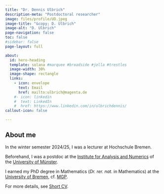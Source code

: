 ```yaml
---
title: "Dr. Dennis Ulbrich"
description-meta: "Postdoctoral researcher"
image: files/profile/UD.jpeg
image-title: "&copy; D. Ulbrich"
image-alt: "D. Ulbrich"
page-navigation: false
toc: false  
#sidebar: false
page-layout: full

about:
  id: hero-heading
  template: solana #marquee #broadside #jolla #trestles   
  image-width: 30%
  image-shape: rectangle
  links:
    - icon: envelope
      text: Email
      href: mailto:ulbrich@magenta.de
    #- icon: linkedin
    #  text: LinkedIn
    #  href: https://www.linkedin.com/in/ulbrichdennis/
callout-icon: false

---
```


:::{#hero-heading}

## About me

In the winter semester 2024/25, I was a lecturer at Hochschule Bremen.

Beforehand, I was a postdoc at the [Institute for Analysis and Numerics](https://www.uni-muenster.de/AMM/en/institute.shtml) of the [University of Münster](https://www.uni-muenster.de/en/).  
  
I earned my PhD degree in Mathematics (*Dr. rer. nat.* in Mathematics) at the [University of Bremen](https://www.uni-bremen.de/en/), cf. [MGP](https://www.mathgenealogy.org/id.php?id=277103). 

For more details, see [Short CV](https://www.dulbrich.de/shortcv.html).


:::



